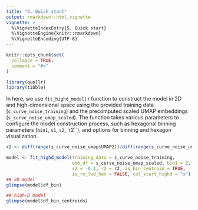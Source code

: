 ```yaml
---
title: "5. Quick start"
output: rmarkdown::html_vignette
vignette: >
  %\VignetteIndexEntry{5. Quick start}
  %\VignetteEngine{knitr::rmarkdown}
  %\VignetteEncoding{UTF-8}
---
```


```r
knitr::opts_chunk$set(
  collapse = TRUE,
  comment = "#>"
)
```

```r
library(quollr)
library(tibble)
```

In here, we use `fit_highd_model()` function to construct the model in 2D and high-dimensional space using the provided training data (`s_curve_noise_training`) and the precomputed scaled UMAP embeddings (`s_curve_noise_umap_scaled`). The function takes various parameters to configure the model construction process, such as hexagonal binning parameters (`bin1`, `s1`, `s2`, `r2``), and options for binning and hexagon visualization. 

```r
r2 <- diff(range(s_curve_noise_umap$UMAP2))/diff(range(s_curve_noise_umap$UMAP1))

model <- fit_highd_model(training_data = s_curve_noise_training, 
                         emb_df = s_curve_noise_umap_scaled, bin1 = 2, s1 = -0.1,
                         s2 = -0.1, r2 = r2, is_bin_centroid = TRUE, 
                         is_rm_lwd_hex = FALSE, col_start_highd = "x")
## 2D model
glimpse(model$df_bin)

## high-D model
glimpse(model$df_bin_centroids)
```
